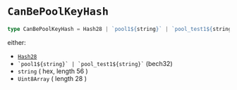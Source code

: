 # `CanBePoolKeyHash`

```ts
type CanBePoolKeyHash = Hash28 | `pool1${string}` | `pool_test1${string}` | string /* hex */ | Uint8Array;
```

either:
- [`Hash28`](../cardano-ledger-ts/classes/Hash28)
- `` `pool1${string}` | `pool_test1${string}` `` (bech32)
- `string` ( hex, length 56 )
- `Uint8Array` ( length 28 )